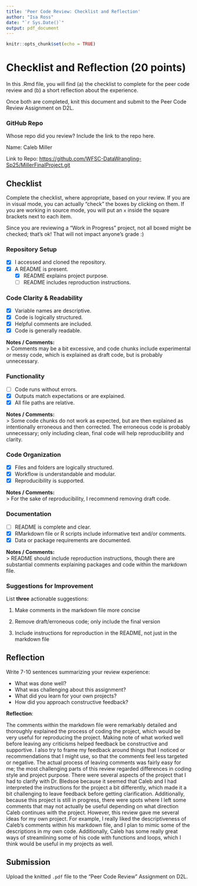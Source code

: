 ```yaml
---
title: 'Peer Code Review: Checklist and Reflection'
author: "Isa Ross"
date: "`r Sys.Date()`"
output: pdf_document
---
```


```r
knitr::opts_chunk$set(echo = TRUE)
```

# Checklist and Reflection (20 points)

In this .Rmd file, you will find (a) the checklist to complete for the peer code review and (b) a short reflection about the experience.

Once both are completed, knit this document and submit to the Peer Code Review Assignment on D2L.

### GitHub Repo

Whose repo did you review? Include the link to the repo here.

Name: Caleb Miller

Link to Repo: <https://github.com/WFSC-DataWrangling-Sp25/MillerFinalProject.git>

## Checklist

Complete the checklist, where appropriate, based on your review. If you are in visual mode, you can actually "check" the boxes by clicking on them. If you are working in source mode, you will put an `x` inside the square brackets next to each item.

Since you are reviewing a "Work in Progress" project, not all boxed might be checked; that's ok! That will not impact anyone's grade :)

### Repository Setup

-   [x] I accessed and cloned the repository.
-   [x] A README is present.
    -   [x] README explains project purpose.
    -   [ ] README includes reproduction instructions.

### Code Clarity & Readability

-   [x] Variable names are descriptive.
-   [x] Code is logically structured.
-   [x] Helpful comments are included.
-   [x] Code is generally readable.

**Notes / Comments:**\
\> Comments may be a bit excessive, and code chunks include experimental or messy code, which is explained as draft code, but is probably unnecessary.

### Functionality

-   [ ] Code runs without errors.
-   [x] Outputs match expectations or are explained.
-   [x] All file paths are relative.

**Notes / Comments:**\
\> Some code chunks do not work as expected, but are then explained as intentionally erroneous and then corrected. The erroneous code is probably unnecessary; only including clean, final code will help reproducibility and clarity.

### Code Organization

-   [x] Files and folders are logically structured.
-   [x] Workflow is understandable and modular.
-   [x] Reproducibility is supported.

**Notes / Comments:**\
\> For the sake of reproducibility, I recommend removing draft code.

### Documentation

-   [ ] README is complete and clear.
-   [x] RMarkdown file or R scripts include informative text and/or comments.
-   [x] Data or package requirements are documented.

**Notes / Comments:**\
\> README should include reproduction instructions, though there are substantial comments explaining packages and code within the markdown file.

### Suggestions for Improvement

List **three** actionable suggestions:

1.  Make comments in the markdown file more concise

2.  Remove draft/erroneous code; only include the final version

3.  Include instructions for reproduction in the README, not just in the markdown file

## Reflection

Write 7-10 sentences summarizing your review experience:

-   What was done well?
-   What was challenging about this assignment?
-   What did you learn for your own projects?
-   How did you approach constructive feedback?

**Reflection**:

The comments within the markdown file were remarkably detailed and thoroughly explained the process of coding the project, which would be very useful for reproducing the project. Making note of what worked well before leaving any criticisms helped feedback be constructive and supportive. I also try to frame my feedback around things that I noticed or recommendations that I might use, so that the comments feel less targeted or negative. The actual process of leaving comments was fairly easy for me; the most challenging parts of this review regarded differences in coding style and project purpose. There were several aspects of the project that I had to clarify with Dr. Bledsoe because it seemed that Caleb and I had interpreted the instructions for the project a bit differently, which made it a bit challenging to leave feedback before getting clarification. Additionally, because this project is still in progress, there were spots where I left some comments that may not actually be useful depending on what direction Caleb continues with the project. However, this review gave me several ideas for my own project. For example, I really liked the descriptiveness of Caleb's comments within his markdown file, and I plan to mimic some of the descriptions in my own code. Additionally, Caleb has some really great ways of streamlining some of his code with functions and loops, which I think would be useful in my projects as well.

## Submission

Upload the knitted `.pdf` file to the "Peer Code Review" Assignment on D2L.
